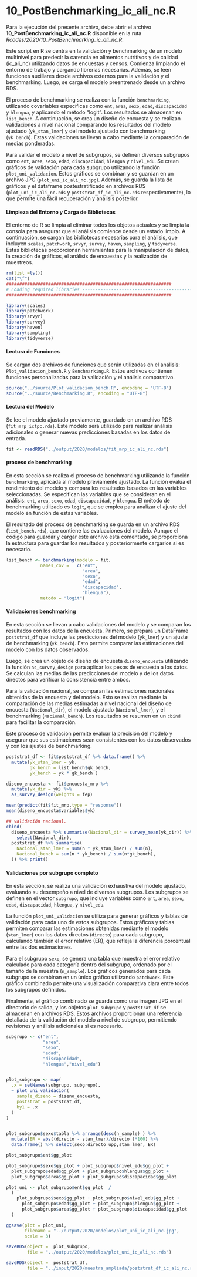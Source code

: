 # 10_PostBenchmarking_ic_ali_nc.R {-}

Para la ejecución del presente archivo, debe abrir el archivo **10_PostBenchmarking_ic_ali_nc.R** disponible en la ruta *Rcodes/2020/10_PostBenchmarking_ic_ali_nc.R*.

Este script en R se centra en la validación y benchmarking de un modelo  multinivel para predecir la carencia en alimentos nutritivos y de calidad (ic_ali_nc) utilizando datos de encuestas y censos. Comienza limpiando el entorno de trabajo y cargando librerías necesarias. Además, se leen funciones auxiliares desde archivos externos para la validación y el benchmarking. Luego, se carga el modelo preentrenado desde un archivo RDS.

El proceso de benchmarking se realiza con la función `benchmarking`, utilizando covariables específicas como `ent`, `area`, `sexo`, `edad`, `discapacidad` y `hlengua`, y aplicando el método "logit". Los resultados se almacenan en `list_bench`. A continuación, se crea un diseño de encuesta y se realizan validaciones a nivel nacional comparando los resultados del modelo ajustado (`yk_stan_lmer`) y del modelo ajustado con benchmarking (`yk_bench`). Estas validaciones se llevan a cabo mediante la comparación de medias ponderadas.

Para validar el modelo a nivel de subgrupos, se definen diversos subgrupos como `ent`, `area`, `sexo`, `edad`, `discapacidad`, `hlengua` y `nivel_edu`. Se crean gráficos de validación para cada subgrupo utilizando la función `plot_uni_validacion`. Estos gráficos se combinan y se guardan en un archivo JPG (`plot_uni_ic_ali_nc.jpg`). Además, se guarda la lista de gráficos y el dataframe postestratificado en archivos RDS (`plot_uni_ic_ali_nc.rds` y `poststrat_df_ic_ali_nc.rds` respectivamente), lo que permite una fácil recuperación y análisis posterior.

#### Limpieza del Entorno y Carga de Bibliotecas{-}

El entorno de R se limpia al eliminar todos los objetos actuales y se limpia la consola para asegurar que el análisis comience desde un estado limpio. A continuación, se cargan las bibliotecas necesarias para el análisis, que incluyen `scales`, `patchwork`, `srvyr`, `survey`, `haven`, `sampling`, y `tidyverse`. Estas bibliotecas proporcionan herramientas para la manipulación de datos, la creación de gráficos, el análisis de encuestas y la realización de muestreos.





```r
rm(list =ls())
cat("\f")
###############################################################
# Loading required libraries ----------------------------------------------
###############################################################

library(scales)
library(patchwork)
library(srvyr)
library(survey)
library(haven)
library(sampling)
library(tidyverse)
```

#### Lectura de Funciones{-}

Se cargan dos archivos de funciones que serán utilizadas en el análisis: `Plot_validacion_bench.R` y `Benchmarking.R`. Estos archivos contienen funciones personalizadas para la validación y el análisis comparativo.

```r
source("../source/Plot_validacion_bench.R", encoding = "UTF-8")
source("../source/Benchmarking.R", encoding = "UTF-8")
```

#### Lectura del Modelo {-}

Se lee el modelo ajustado previamente, guardado en un archivo RDS (`fit_mrp_ictpc.rds`). Este modelo será utilizado para realizar análisis adicionales o generar nuevas predicciones basadas en los datos de entrada.

```r
fit <- readRDS("../output/2020/modelos/fit_mrp_ic_ali_nc.rds")
```

#### proceso de benchmarking {-}


En esta sección se realiza el proceso de benchmarking utilizando la función `benchmarking`, aplicada al modelo previamente ajustado. La función evalúa el rendimiento del modelo y compara los resultados basados en las variables seleccionadas. Se especifican las variables que se consideran en el análisis: `ent`, `area`, `sexo`, `edad`, `discapacidad`, y `hlengua`. El método de benchmarking utilizado es `logit`, que se emplea para analizar el ajuste del modelo en función de estas variables.

El resultado del proceso de benchmarking se guarda en un archivo RDS (`list_bench.rds`), que contiene las evaluaciones del modelo. Aunque el código para guardar y cargar este archivo está comentado, se proporciona la estructura para guardar los resultados y posteriormente cargarlos si es necesario.

```r

list_bench <- benchmarking(modelo = fit,
             names_cov =   c("ent",
                             "area",
                             "sexo",
                             "edad",
                             "discapacidad",
                             "hlengua"),                      
             metodo = "logit")


```

#### Validaciones benchmarking {-}

En esta sección se llevan a cabo validaciones del modelo y se comparan los resultados con los datos de la encuesta. Primero, se prepara un DataFrame `poststrat_df` que incluye las predicciones del modelo (`yk_lmer`) y un ajuste de benchmarking (`yk_bench`). Esto permite comparar las estimaciones del modelo con los datos observados.

Luego, se crea un objeto de diseño de encuesta `diseno_encuesta` utilizando la función `as_survey_design` para aplicar los pesos de encuesta a los datos. Se calculan las medias de las predicciones del modelo y de los datos directos para verificar la consistencia entre ambos.

Para la validación nacional, se comparan las estimaciones nacionales obtenidas de la encuesta y del modelo. Esto se realiza mediante la comparación de las medias estimadas a nivel nacional del diseño de encuesta (`Nacional_dir`), el modelo ajustado (`Nacional_lmer`), y el benchmarking (`Nacional_bench`). Los resultados se resumen en un `cbind` para facilitar la comparación.

Este proceso de validación permite evaluar la precisión del modelo y asegurar que sus estimaciones sean consistentes con los datos observados y con los ajustes de benchmarking.

```r
poststrat_df <- fit$poststrat_df %>% data.frame() %>%  
  mutate(yk_stan_lmer = yk,
         gk_bench = list_bench$gk_bench,
         yk_bench = yk * gk_bench )

diseno_encuesta <- fit$encuesta_mrp %>% 
  mutate(yk_dir = yk) %>% 
  as_survey_design(weights = fep)

mean(predict(fit$fit_mrp,type = "response"))
mean(diseno_encuesta$variables$yk)

## validación nacional.
cbind(
  diseno_encuesta %>% summarise(Nacional_dir = survey_mean(yk_dir)) %>% 
    select(Nacional_dir),
  poststrat_df %>% summarise(
    Nacional_stan_lmer = sum(n * yk_stan_lmer) / sum(n),
    Nacional_bench = sum(n * yk_bench) / sum(n*gk_bench),
  )) %>% print()
```

#### Validaciones por subgrupo completo {-}


En esta sección, se realiza una validación exhaustiva del modelo ajustado, evaluando su desempeño a nivel de diversos subgrupos. Los subgrupos se definen en el vector `subgrupo`, que incluye variables como `ent`, `area`, `sexo`, `edad`, `discapacidad`, `hlengua`, y `nivel_edu`.

La función `plot_uni_validacion` se utiliza para generar gráficos y tablas de validación para cada uno de estos subgrupos. Estos gráficos y tablas permiten comparar las estimaciones obtenidas mediante el modelo (`stan_lmer`) con los datos directos (`directo`) para cada subgrupo, calculando también el error relativo (ER), que refleja la diferencia porcentual entre las dos estimaciones.

Para el subgrupo `sexo`, se genera una tabla que muestra el error relativo calculado para cada categoría dentro del subgrupo, ordenado por el tamaño de la muestra (`n_sample`). Los gráficos generados para cada subgrupo se combinan en un único gráfico utilizando `patchwork`. Este gráfico combinado permite una visualización comparativa clara entre todos los subgrupos definidos.

Finalmente, el gráfico combinado se guarda como una imagen JPG en el directorio de salida, y los objetos `plot_subgrupo` y `poststrat_df` se almacenan en archivos RDS. Estos archivos proporcionan una referencia detallada de la validación del modelo a nivel de subgrupo, permitiendo revisiones y análisis adicionales si es necesario.

```r
subgrupo <- c("ent",
              "area",
              "sexo",
              "edad",
              "discapacidad",
              "hlengua","nivel_edu")


plot_subgrupo <- map(
  .x = setNames(subgrupo, subgrupo),
  ~ plot_uni_validacion(
    sample_diseno = diseno_encuesta,
    poststrat = poststrat_df,
    by1 = .x
  )
)


plot_subgrupo$sexo$tabla %>% arrange(desc(n_sample) ) %>%
  mutate(ER = abs((directo - stan_lmer)/directo )*100) %>%
  data.frame() %>% select(sexo:directo_upp,stan_lmer, ER)

plot_subgrupo$ent$gg_plot

plot_subgrupo$sexo$gg_plot + plot_subgrupo$nivel_edu$gg_plot +
  plot_subgrupo$edad$gg_plot + plot_subgrupo$hlengua$gg_plot +
  plot_subgrupo$area$gg_plot + plot_subgrupo$discapacidad$gg_plot  

plot_uni <- plot_subgrupo$ent$gg_plot  /
  (
    plot_subgrupo$sexo$gg_plot + plot_subgrupo$nivel_edu$gg_plot +
      plot_subgrupo$edad$gg_plot + plot_subgrupo$hlengua$gg_plot +
      plot_subgrupo$area$gg_plot + plot_subgrupo$discapacidad$gg_plot
  )

ggsave(plot = plot_uni,
       filename = "../output/2020/modelos/plot_uni_ic_ali_nc.jpg",
       scale = 3)

saveRDS(object =  plot_subgrupo,
        file = "../output/2020/modelos/plot_uni_ic_ali_nc.rds")

saveRDS(object =  poststrat_df,
        file = "../input/2020/muestra_ampliada/poststrat_df_ic_ali_nc.rds")


```

